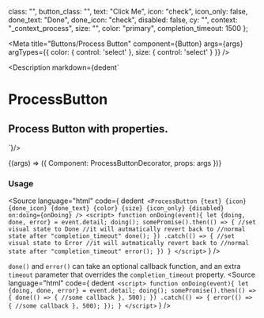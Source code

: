 
  class: "",
  button_class: "",
  text: "Click Me",
  icon: "check",
  icon_only: false,
  done_text: "Done",
  done_icon: "check",
  disabled: false,
  cy: "",
  context: "_context_process",
  size: "",
  color: "primary",
  completion_timeout: 1500
};

<Meta
  title="Buttons/Process Button"
  component={Button}
  args={args}
  argTypes={{
    color: {
      control: 'select'
    },
    size: {
      control: 'select'
    }
  }}
/>

<Description markdown={dedent`
# ProcessButton
## Process Button with properties.
`}/>

<Canvas>
  <Story
  name="Process Button"
  args={args}
  >
  {(args) => ({
    Component: ProcessButtonDecorator,
    props: args
  })}
  </Story>
</Canvas>

<ArgsTable story="Process Button" />

### Usage
<Source
  language="html"
  code={
    dedent`
    <ProcessButton
      {text}
      {icon}
      {done_icon}
      {done_text}
      {color}
      {size}
      {icon_only}
      {disabled}
      on:doing={onDoing}
    />
    <script>
      function onDoing(event){
        let {doing, done, error} = event.detail;
        doing();
        somePromise().then(() => {
          //set visual state to Done
          //it will autmatically revert back to
          //normal state after "completion_timeout"
          done();
        })
        .catch(() => {
          //set visual state to Error
          //it will autmatically revert back to
          //normal state after "completion_timeout"
          error();
        })
      }
    </script>`
  }
/>

`done()` and `error()` can take an optional callback function, and an extra `timeout` parameter that overrides the `completion_timeout` property.
<Source
  language="html"
  code={
    dedent`
    <script>
      function onDoing(event){
        let {doing, done, error} = event.detail;
        doing();
        somePromise().then(() => {
          done(() => {
            //some callback
          }, 500);
        })
        .catch(() => {
          error(() => {
            //some callback
          }, 500);
        });
      }
    </script>`
  }
/>
